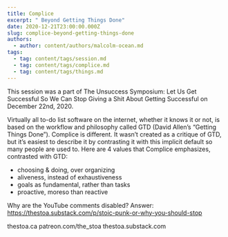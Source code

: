 ```yaml
---
title: Complice
excerpt: " Beyond Getting Things Done"
date: 2020-12-21T23:00:00.000Z
slug: complice-beyond-getting-things-done
authors:
  - author: content/authors/malcolm-ocean.md
tags:
  - tag: content/tags/session.md
  - tag: content/tags/complice.md
  - tag: content/tags/things.md
---
```


This session was a part of The Unsuccess Symposium: Let Us Get Successful So We Can Stop Giving a Shit About Getting Successful on December 22nd, 2020.

Virtually all to-do list software on the internet, whether it knows it or not, is based on the workflow and philosophy called GTD (David Allen’s “Getting Things Done”). Complice is different. It wasn’t created as a critique of GTD, but it’s easiest to describe it by contrasting it with this implicit default so many people are used to. Here are 4 values that Complice emphasizes, contrasted with GTD:

- choosing & doing, over organizing
- aliveness, instead of exhaustiveness
- goals as fundamental, rather than tasks
- proactive, moreso than reactive

Why are the YouTube comments disabled? Answer: https://thestoa.substack.com/p/stoic-punk-or-why-you-should-stop

thestoa.ca
patreon.com/the_stoa
thestoa.substack.com
